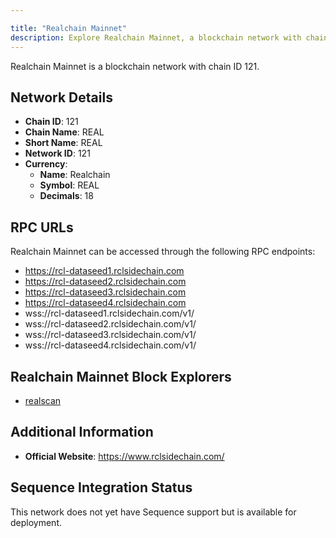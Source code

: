 ```yaml
---

title: "Realchain Mainnet"
description: Explore Realchain Mainnet, a blockchain network with chain ID 121. Learn about its native currency, Realchain, and how to interact with the network.
---
```




Realchain Mainnet is a blockchain network with chain ID 121.

## Network Details

- **Chain ID**: 121
- **Chain Name**: REAL
- **Short Name**: REAL
- **Network ID**: 121
- **Currency**: 
  - **Name**: Realchain
  - **Symbol**: REAL
  - **Decimals**: 18

## RPC URLs

Realchain Mainnet can be accessed through the following RPC endpoints:

- https://rcl-dataseed1.rclsidechain.com
- https://rcl-dataseed2.rclsidechain.com
- https://rcl-dataseed3.rclsidechain.com
- https://rcl-dataseed4.rclsidechain.com
- wss://rcl-dataseed1.rclsidechain.com/v1/
- wss://rcl-dataseed2.rclsidechain.com/v1/
- wss://rcl-dataseed3.rclsidechain.com/v1/
- wss://rcl-dataseed4.rclsidechain.com/v1/

## Realchain Mainnet Block Explorers

- [realscan](https://rclscan.com)

## Additional Information

- **Official Website**: https://www.rclsidechain.com/

## Sequence Integration Status

This network does not yet have Sequence support but is available for deployment.
